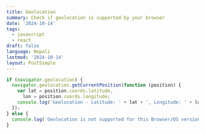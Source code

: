 ```yaml
---
title: Geolocation
summary: Check if geolocation is supported by your browser
date: '2024-10-14'
tags:
  - javascript
  - react
draft: false
language: Nepali
lastmod: '2024-10-14'
layout: PostSimple
---
```


```js showLineNumbers
if (navigator.geolocation) {
  navigator.geolocation.getCurrentPosition(function (position) {
    var lat = position.coords.latitude,
      lon = position.coords.longitude;
    console.log('Geolocation - Latitude: ' + lat + ', Longitude: ' + lon);
  });
} else {
  console.log('Geolocation is not supported for this Browser/OS version yet.');
}
```
